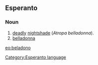 ==Esperanto==
===Noun===
# [[deadly]] [[nightshade]] (''Atropa belladonna'').
# [[belladonna]]

[[eo:beladono]]
[[Category:Esperanto language]]
{{Universala Vortaro}}